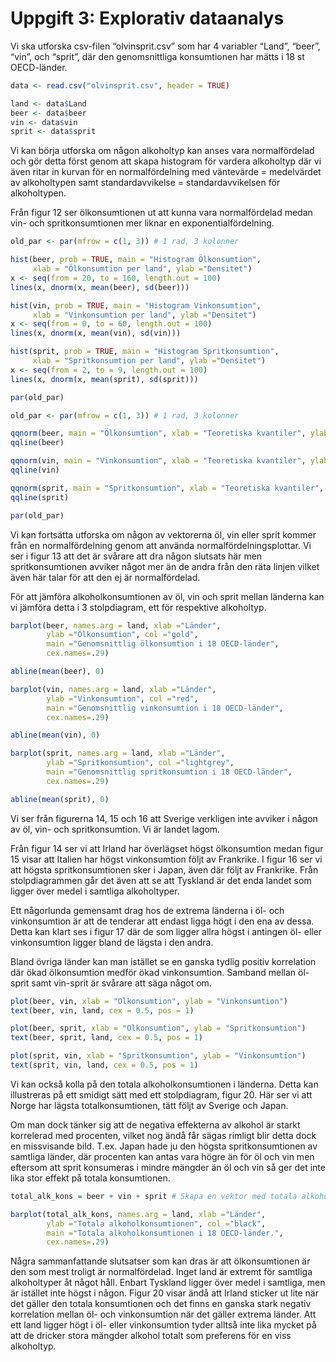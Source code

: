 # Uppgift 3: Explorativ dataanalys

Vi ska utforska csv-filen "olvinsprit.csv" som har 4 variabler "Land", "beer", "vin", och "sprit", där den genomsnittliga konsumtionen har mätts i 18 st OECD-länder.

```{r}
data <- read.csv("olvinsprit.csv", header = TRUE)

land <- data$Land
beer <- data$beer
vin <- data$vin
sprit <- data$sprit
```

Vi kan börja utforska om någon alkoholtyp kan anses vara normalfördelad och gör detta först genom att skapa histogram för vardera alkoholtyp där vi även ritar in kurvan för en normalfördelning med väntevärde = medelvärdet av alkoholtypen samt standardavvikelse = standardavvikelsen för alkoholtypen.

Från figur 12 ser ölkonsumtionen ut att kunna vara normalfördelad medan vin- och spritkonsumtionen mer liknar en exponentialfördelning.

```{r, fig.cap = "Data från öl, vin- och spritkonsumtion plottat med histogram och jämförd med den teoretiska normalfördelningen, representerad av kurvan."}

old_par <- par(mfrow = c(1, 3)) # 1 rad, 3 kolonner

hist(beer, prob = TRUE, main = "Histogram Ölkonsumtion", 
     xlab = "Ölkonsumtion per land", ylab ="Densitet")
x <- seq(from = 20, to = 160, length.out = 100)
lines(x, dnorm(x, mean(beer), sd(beer)))

hist(vin, prob = TRUE, main = "Histogram Vinkonsumtion", 
     xlab = "Vinkonsumtion per land", ylab ="Densitet")
x <- seq(from = 0, to = 60, length.out = 100)
lines(x, dnorm(x, mean(vin), sd(vin)))

hist(sprit, prob = TRUE, main = "Histogram Spritkonsumtion", 
     xlab = "Spritkonsumtion per land", ylab ="Densitet")
x <- seq(from = 2, to = 9, length.out = 100)
lines(x, dnorm(x, mean(sprit), sd(sprit)))

par(old_par)
```

```{r, fig.cap = "Normalfördelningsplottar som visar hur nära alkoholkonsumtionen för alla länder av öl, vin och sprit ligger den teoretiska normalfördelningen."}

old_par <- par(mfrow = c(1, 3)) # 1 rad, 3 kolonner

qqnorm(beer, main = "Ölkonsumtion", xlab = "Teoretiska kvantiler", ylab = "Kvantiler stickprov")
qqline(beer)

qqnorm(vin, main = "Vinkonsumtion", xlab = "Teoretiska kvantiler", ylab = "Kvantiler stickprov")
qqline(vin)

qqnorm(sprit, main = "Spritkonsumtion", xlab = "Teoretiska kvantiler", ylab = "Kvantiler stickprov")
qqline(sprit)

par(old_par)
```

Vi kan fortsätta utforska om någon av vektorerna öl, vin eller sprit kommer från en normalfördelning genom att använda normalfördelningsplottar. Vi ser i figur 13 att det är svårare att dra någon slutsats här men spritkonsumtionen avviker något mer än de andra från den räta linjen vilket även här talar för att den ej är normalfördelad.

För att jämföra alkoholkonsumtionen av öl, vin och sprit mellan länderna kan vi jämföra detta i 3 stolpdiagram, ett för respektive alkoholtyp.

```{r, fig.cap = "Stopldiagram med genomsnittlig ölkonsumtion samt en horisontell linje som visar medelkonsumtionen för alla länder."}
 
barplot(beer, names.arg = land, xlab ="Länder",
        ylab ="Ölkonsumtion", col ="gold",
        main ="Genomsnittlig ölkonsumtion i 18 OECD-länder",
        cex.names=.29)

abline(mean(beer), 0)
```

```{r, fig.cap = "Stopldiagram med genomsnittlig vinkonsumtion samt en horisontell linje som visar medelkonsumtionen för alla länder."}
barplot(vin, names.arg = land, xlab ="Länder",
        ylab ="Vinkonsumtion", col ="red",
        main ="Genomsnittlig vinkonsumtion i 18 OECD-länder",
        cex.names=.29)

abline(mean(vin), 0)
```

```{r, fig.cap = "Stopldiagram med genomsnittlig spritkonsumtion samt en horisontell linje som visar medelkonsumtionen för alla länder."}
barplot(sprit, names.arg = land, xlab ="Länder",
        ylab ="Spritkonsumtion", col ="lightgrey",
        main ="Genomsnittlig spritkonsumtion i 18 OECD-länder",
        cex.names=.29)

abline(mean(sprit), 0)
```

\newpage

Vi ser från figurerna 14, 15 och 16 att Sverige verkligen inte avviker i någon av öl, vin- och spritkonsumtion. Vi är landet lagom. 

Från figur 14 ser vi att Irland har överlägset högst ölkonsumtion medan figur 15 visar att Italien har högst vinkonsumtion följt av Frankrike. I figur 16 ser vi att högsta spritkonsumtionen sker i Japan, även där följt av Frankrike. Från stolpdiagrammen går det även att se att Tyskland är det enda landet som ligger över medel i samtliga alkoholtyper.

Ett någorlunda gemensamt drag hos de extrema länderna i öl- och vinkonsumtion är att de tenderar att endast ligga högt i den ena av dessa. Detta kan klart ses i figur 17 där de som ligger allra högst i antingen öl- eller vinkonsumtion ligger bland de lägsta i den andra. 

Bland övriga länder kan man istället se en ganska tydlig positiv korrelation där ökad ölkonsumtion medför ökad vinkonsumtion. Samband mellan öl-sprit samt vin-sprit är svårare att säga något om.

```{r, fig.cap = "Scatterplot som jämför öl- och vinkonsumtionen i 18 OECD-länder."}
plot(beer, vin, xlab = "Ölkonsumtion", ylab = "Vinkonsumtion")
text(beer, vin, land, cex = 0.5, pos = 1)
```

```{r, fig.cap = "Scatterplot som jämför öl- och spritkonsumtionen i 18 OECD-länder."}
plot(beer, sprit, xlab = "Ölkonsumtion", ylab = "Spritkonsumtion")
text(beer, sprit, land, cex = 0.5, pos = 1)
```

```{r, fig.cap = "Scatterplot som jämför sprit- och vinkonsumtionen i 18 OECD-länder."}
plot(sprit, vin, xlab = "Spritkonsumtion", ylab = "Vinkonsumtion")
text(sprit, vin, land, cex = 0.5, pos = 1)
```

Vi kan också kolla på den totala alkoholkonsumtionen i länderna. Detta kan illustreras på ett smidigt sätt med ett stolpdiagram, figur 20. Här ser vi att Norge har lägsta totalkonsumtionen, tätt följt av Sverige och Japan. 

Om man dock tänker sig att de negativa effekterna av alkohol är starkt korrelerad med procenten, vilket nog ändå får sägas rimligt blir detta dock en missvisande bild. T.ex. Japan hade ju den högsta spritkonsumtionen av samtliga länder, där procenten kan antas vara högre än för öl och vin men eftersom att sprit konsumeras i mindre mängder än öl och vin så ger det inte lika stor effekt på totala konsumtionen.

```{r, fig.cap = "Totala alkoholkonsumtionen i 18 OECD-länder."}

total_alk_kons = beer + vin + sprit # Skapa en vektor med totala alkoholkonsumtionen.

barplot(total_alk_kons, names.arg = land, xlab ="Länder",
        ylab ="Totala alkoholkonsumtionen", col ="black",
        main ="Totala alkoholkonsumtionen i 18 OECD-länder.",
        cex.names=.29)
```

\newpage

Några sammanfattande slutsatser som kan dras är att ölkonsumtionen är den som mest troligt är normalfördelad. Inget land är extremt för samtliga alkoholtyper åt något håll. Enbart Tyskland ligger över medel i samtliga, men är istället inte högst i någon. Figur 20 visar ändå att Irland sticker ut lite när det gäller den totala konsumtionen och det finns en ganska stark negativ korrelation mellan öl- och vinkonsumtion när det gäller extrema länder. Att ett land ligger högt i öl- eller vinkonsumtion tyder alltså inte lika mycket på att de dricker stora mängder alkohol totalt som preferens för en viss alkoholtyp.
